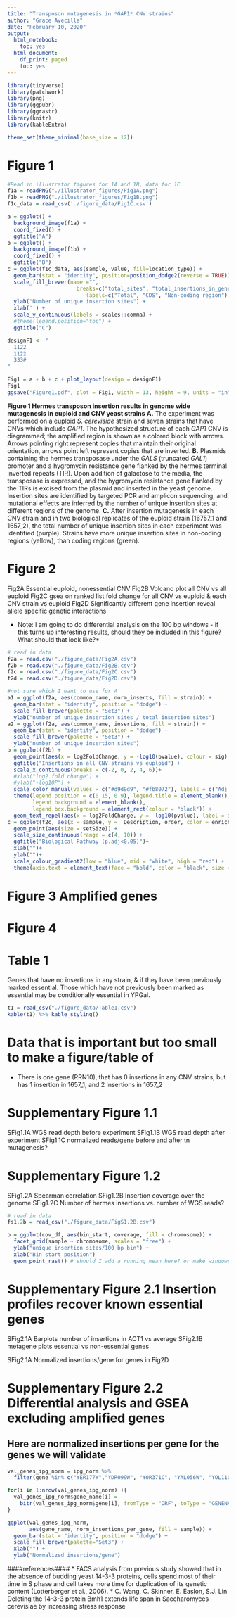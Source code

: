 ```yaml
---
title: "Transposon mutagenesis in *GAP1* CNV strains"
author: "Grace Avecilla"
date: "February 10, 2020"
output:
  html_notebook:
    toc: yes
  html_document:
    df_print: paged
    toc: yes
---
```


```r
library(tidyverse)
library(patchwork)
library(png)
library(ggpubr)
library(ggrastr)
library(knitr)
library(kableExtra)

theme_set(theme_minimal(base_size = 12))
```


# Figure 1
```r
#Read in illustrator figures for 1A and 1B, data for 1C
f1a = readPNG("./illustrator_figures/Fig1A.png")
f1b = readPNG("./illustrator_figures/Fig1B.png")
f1c_data = read_csv('./figure_data/Fig1C.csv')
```


```r
a = ggplot() +
  background_image(f1a) +
  coord_fixed() +
  ggtitle("A") 
b = ggplot() +
  background_image(f1b) +
  coord_fixed() +
  ggtitle("B")
c = ggplot(f1c_data, aes(sample, value, fill=location_type)) +
  geom_bar(stat = "identity", position=position_dodge2(reverse = TRUE)) +
  scale_fill_brewer(name ="",
                      breaks=c("total_sites", "total_insertions_in_genes", "total_insertions_noncoding"),
                         labels=c("Total", "CDS", "Non-coding region"), palette = "Set3") +
  ylab("Number of unique insertion sites") +
  xlab('') +
  scale_y_continuous(labels = scales::comma) +
  #theme(legend.position="top") +
  ggtitle("C")

designF1 <- "
  1122
  1122
  333#
"

Fig1 = a + b + c + plot_layout(design = designF1)
Fig1
ggsave("Figure1.pdf", plot = Fig1, width = 13, height = 9, units = "in")
```

**Figure 1 Hermes transposon insertion results in genome wide mutagenesis in euploid and CNV yeast strains** **A.** The experiment was performed on a euploid *S. cerevisiae* strain and seven strains that have CNVs which include *GAP1*. The hypothesized structure of each *GAP1* CNV is diagrammed; the amplified region is shown as a colored block with arrows. Arrows pointing right represent copies that maintain their original orientation, arrows point left represent copies that are inverted. **B.** Plasmids containing the hermes transposase under the *GALS* (truncated *GAL1*) promoter and a hygromycin resistance gene flanked by the hermes terminal inverted repeats (TIR). Upon addition of galactose to the media, the transposase is expressed, and the hygromycin resistance gene flanked by the TIRs is excised from the plasmid and inserted in the yeast genome. Insertion sites are identified by targeted PCR and amplicon sequencing, and mutational effects are inferred by the number of unique insertion sites at different regions of the genome. **C.** After insertion mutagenesis in each CNV strain and in two biological replicates of the euploid strain (16757_1 and 1657_2), the total number of unique insertion sites in each experiment was identified (purple). Strains have more unique insertion sites in non-coding regions (yellow), than coding regions (green). 

# Figure 2
Fig2A Essential euploid, nonessential CNV
Fig2B Volcano plot all CNV vs all euploid
Fig2C gsea on ranked list fold change for all CNV vs euploid & each CNV strain vs euploid
Fig2D Significantly different gene insertion reveal allele specific genetic interactions

* Note: I am going to do differential analysis on the 100 bp windows - if this turns up interesting results, should they be included in this figure? What should that look like?*
```r
# read in data
f2a = read.csv("./figure_data/Fig2A.csv")
f2b = read.csv("./figure_data/Fig2B.csv")
f2c = read.csv("./figure_data/Fig2C.csv")
f2d = read.csv("./figure_data/Fig2D.csv")
```

```r
#not sure which I want to use for A
a1 = ggplot(f2a, aes(common_name, norm_inserts, fill = strain)) +
  geom_bar(stat = "identity", position = "dodge") +
  scale_fill_brewer(palette = "Set3") +
  ylab("number of unique insertion sites / total insertion sites")
a2 = ggplot(f2a, aes(common_name, insertions, fill = strain)) +
  geom_bar(stat = "identity", position = "dodge") +
  scale_fill_brewer(palette = "Set3") +
  ylab("number of unique insertion sites")
b = ggplot(f2b) +
  geom_point(aes(x = log2FoldChange, y = -log10(pvalue), colour = sig), alpha = 0.75) +
  ggtitle("Insertions in all CNV strains vs euploid") +
  scale_x_continuous(breaks = c(-2, 0, 2, 4, 6))+
  #xlab("log2 fold change") + 
  #ylab("-log10P") +
  scale_color_manual(values = c("#d9d9d9", "#fb8072"), labels = c("Adj. P ≥ 0.05", "Adj. P < 0.05")) +
  theme(legend.position = c(0.15, 0.9), legend.title = element_blank(),
        legend.background = element_blank(),
        legend.box.background = element_rect(colour = "black")) +
  geom_text_repel(aes(x = log2FoldChange, y = -log10(pvalue), label = ifelse(sig == T, as.character(common_name),"")))
c = ggplot(f2c, aes(x = sample, y =  Description, order, color = enrichmentScore, size =  setSize)) +
  geom_point(aes(size = setSize)) +
  scale_size_continuous(range = c(4, 10)) + 
  ggtitle("Biological Pathway (p.adj<0.05)")+
  xlab("")+
  ylab("")+
  scale_colour_gradient2(low = "blue", mid = "white", high = "red") +
  theme(axis.text = element_text(face = "bold", color = "black", size = 30))
```

# Figure 3 Amplified genes

# Figure 4

# Table 1
Genes that have no insertions in any strain, & if they have been previously marked essential. Those which have not previously been marked as essential may be conditionally essential in YPGal.
```r
t1 = read_csv("./figure_data/Table1.csv")
kable(t1) %>% kable_styling()
```



# Data that is important but too small to make a figure/table of
* There is one gene (RRN10), that has 0 insertions in any CNV strains, but has 1 insertion in 1657_1, and 2 insertions in 1657_2


# Supplementary Figure 1.1
SFig1.1A WGS read depth before experiment 
SFig1.1B WGS read depth after experiment
SFig1.1C normalized reads/gene before and after tn mutagenesis?

# Supplementary Figure 1.2
SFig1.2A Spearman correlation
SFig1.2B Insertion coverage over the genome
SFig1.2C Number of hermes insertions vs. number of WGS reads?

```r
# read in data
fs1.2b = read_csv("./figure_data/FigS1.2B.csv")
```

```r
b = ggplot(cov_df, aes(bin_start, coverage, fill = chromosome)) +
  facet_grid(sample ~ chromosome, scales = "free") +
  ylab("unique insertion sites/100 bp bin") +
  xlab("Bin start position")
  geom_point_rast() # should I add a running mean here? or make windows smaller?
```


# Supplementary Figure 2.1 Insertion profiles recover known essential genes
SFig2.1A Barplots number of insertions in ACT1 vs average
SFig2.1B metagene plots essential vs non-essential genes

SFig2.1A Normalized insertions/gene for genes in Fig2D

# Supplementary Figure 2.2 Differential analysis and GSEA excluding amplified genes

## Here are normalized insertions per gene for the genes we will validate
```r
val_genes_ipg_norm = ipg_norm %>% 
  filter(gene %in% c("YER177W","YDR099W", "YOR371C", "YAL056W", "YOL110W", "YDR011W", "YOR153W", "YPL230W")) %>% mutate(gene_name = NA)

for(i in 1:nrow(val_genes_ipg_norm) ){
  val_genes_ipg_norm$gene_name[i] =
    bitr(val_genes_ipg_norm$gene[i], fromType = "ORF", toType = "GENENAME", OrgDb = org.Sc.sgd.db::org.Sc.sgd.db)$GENENAME
}

ggplot(val_genes_ipg_norm,
       aes(gene_name, norm_insertions_per_gene, fill = sample)) +
  geom_bar(stat = "identity", position = "dodge") +
  scale_fill_brewer(palette="Set3") +
  xlab("") +
  ylab("Normalized insertions/gene")
```




####references####
* FACS analysis from previous study showed that in the absence of budding yeast 14-3-3 proteins, cells spend most of their time in S phase and cell takes more time for duplication of its genetic content (Lotterberger et al., 2006).
* C. Wang, C. Skinner, E. Easlon, S.J. Lin
Deleting the 14-3-3 protein Bmh1 extends life span in Saccharomyces cerevisiae by increasing stress response